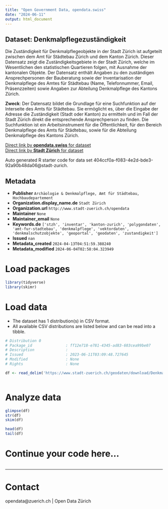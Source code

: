 ```yaml
---
title: "Open Government Data, opendata.swiss"
date: "2024-06-11"
output: html_document
---
```


## Dataset: Denkmalpflegezuständigkeit

Die Zuständigkeit für Denkmalpflegeobjekte in der Stadt Zürich ist aufgeteilt zwischen dem Amt für Städtebau Zürich und dem Kanton Zürich. Dieser Datensatz zeigt die Zuständigkeitsgebiete in der Stadt Zürich, welche im Wesentlichen den statistischen Quartieren folgen, mit Ausnahme der kantonalen Objekte. Der Datensatz enthält Angaben zu den zuständigen Ansprechpersonen der Bauberatung sowie der Inventarisation der Denkmalpflege des Amtes für Städtebau (Name, Telefonnummer, Email, Präsenzzeiten) sowie Angaben zur Abteilung Denkmalpflege des Kantons Zürich.

**Zweck**: Der Datensatz bildet die Grundlage für eine Suchfunktion auf der Interseite des Amts für Städtebau. Sie ermöglicht es, über die Eingabe der Adresse die Zuständigkeit (Stadt oder Kanton) zu ermitteln und im Fall der Stadt Zürich direkt die entsprechende Ansprechperson zu finden. Die Suchfunktion ist ein Arbeitsinstrument für die Öffentlichkeit, für den Bereich Denkmalpflege des Amts für Städtebau, sowie für die Abteilung Denkmalpflege des Kantons Zürich.

[Direct link by **opendata.swiss** for dataset](https://opendata.swiss/de/dataset/denkmalpflegezustandigkeit)<br>
[Direct link by **Stadt Zürich** for dataset](https://data.stadt-zuerich.ch/dataset/geo_denkmalpflegezustaendigkeit)

Auto generated R starter code for data set 404ccf0a-f083-4e2d-bde3-92a90b48da06@stadt-zurich.

## Metadata

- **Publisher** `Archäologie & Denkmalpflege, Amt für Städtebau, Hochbaudepartement`
- **Organization.display_name.de** `Stadt Zürich`
- **Organization.url** `http://www.stadt-zuerich.ch/opendata`
- **Maintainer** `None`
- **Maintainer_email** `None`
- **Keywords.de** `['stzh', 'inventar', 'kanton-zurich', 'polygondaten', 'amt-fur-stadtebau', 'denkmalpflege', 'vektordaten', 'denkmalschutzobjekte', 'geoportal', 'geodaten', 'zustandigkeit']`
- **Issued** `nan`
- **Metadata_created** `2024-04-13T04:51:59.388240`
- **Metadata_modified** `2024-06-04T02:58:04.323949`


# Load packages

```r

library(tidyverse)
library(skimr)

```

# Load data

-   The dataset has 1 distribution(s) in CSV format.
-   All available CSV distributions are listed below and can be read into a tibble.

```r

# Distribution 0
# Package_id               : ff12e718-e781-4345-ad83-603cea99be07
# Description              : 
# Issued                   : 2023-06-11T03:09:48.727645
# Modified                 : None
# Rights                   : None

df <- read_delim('https://www.stadt-zuerich.ch/geodaten/download/Denkmalpflegezustaendigkeit?format=10008')



```

# Analyze data

```r

glimpse(df)
str(df)
skim(df)

head(df)
tail(df)

```

# Continue your code here...

```r

```

------------------------------------------------------------------------

# Contact

opendata@zuerich.ch | Open Data Zürich
